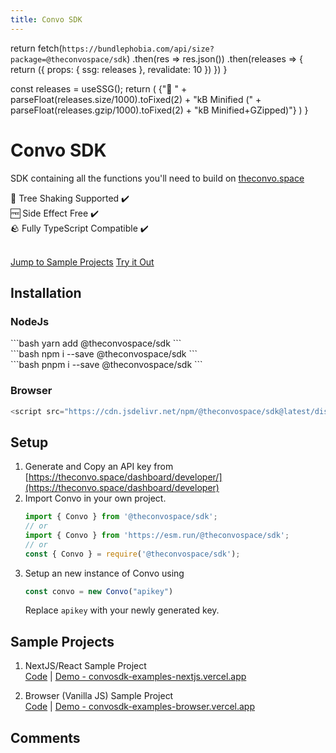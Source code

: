 ---
title: Convo SDK
---

  return fetch(`https://bundlephobia.com/api/size?package=@theconvospace/sdk`)
    .then(res => res.json())
    .then(releases => {
        return ({ props: { ssg: releases }, revalidate: 10 })
    })
}

  const releases = useSSG();
  return (<Markdown>
  {"🤏 " + parseFloat(releases.size/1000).toFixed(2) + "kB Minified (" + parseFloat(releases.gzip/1000).toFixed(2) + "kB Minified+GZipped)"}
  </Markdown>)
}


# Convo SDK

SDK containing all the functions you'll need to build on [theconvo.space](theconvo.space)

🌲 Tree Shaking Supported ✔️<br/>
🆓 Side Effect Free ✔️<br/>
🪨 Fully TypeScript Compatible ✔️<br/>
<BundleRender/> <br/>

[Jump to Sample Projects](#sample-projects)
[Try it Out](https://npm.runkit.com/@theconvospace/sdk)

## Installation

### NodeJs
<Tabs>
<div label="Yarn">
```bash
yarn add @theconvospace/sdk
```
</div>
<div label="NPM">
```bash
npm i --save @theconvospace/sdk
```
</div>
<div label="PNPM">
```bash
pnpm i --save @theconvospace/sdk
```
</div>
</Tabs>

### Browser

```javascript
<script src="https://cdn.jsdelivr.net/npm/@theconvospace/sdk@latest/dist/bundle.min.js"></script>
```

## Setup

1. Generate and Copy an API key from [https://theconvo.space/dashboard/developer/](https://theconvo.space/dashboard/developer)
2. Import Convo in your own project.
    ```javascript
    import { Convo } from '@theconvospace/sdk';
    // or
    import { Convo } from 'https://esm.run/@theconvospace/sdk';
    // or
    const { Convo } = require('@theconvospace/sdk');
    ```
3. Setup an new instance of Convo using
    ```javascript
    const convo = new Convo("apikey")
    ```
    Replace `apikey` with your newly generated key.


## Sample Projects

1. NextJS/React Sample Project<br/>
    [Code](https://github.com/anudit/convosdk/tree/main/examples/nextjs) | [Demo - convosdk-examples-nextjs.vercel.app](https://convosdk-examples-nextjs.vercel.app)

2. Browser (Vanilla JS) Sample Project<br/>
    [Code](https://github.com/anudit/convosdk/tree/main/examples/browser) | [Demo - convosdk-examples-browser.vercel.app](https://convosdk-examples-browser.vercel.app)

## Comments
<CommentBox threadId="convo-sdk"/>


